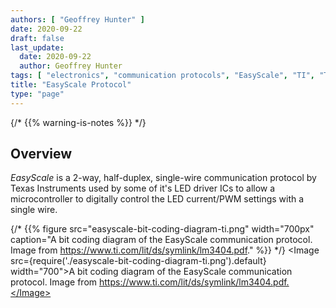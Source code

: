 ```yaml
---
authors: [ "Geoffrey Hunter" ]
date: 2020-09-22
draft: false
last_update:
  date: 2020-09-22
  author: Geoffrey Hunter
tags: [ "electronics", "communication protocols", "EasyScale", "TI", "Texas Instruments", "LEDs", "drivers" ]
title: "EasyScale Protocol"
type: "page"
---
```


{/* {{% warning-is-notes %}} */}
<WarningIsNotes />

## Overview

_EasyScale_ is a 2-way, half-duplex, single-wire communication protocol by Texas Instruments used by some of it's LED driver ICs to allow a microcontroller to digitally control the LED current/PWM settings with a single wire.

{/* {{% figure src="easyscale-bit-coding-diagram-ti.png" width="700px" caption="A bit coding diagram of the EasyScale communication protocol. Image from https://www.ti.com/lit/ds/symlink/lm3404.pdf." %}} */}
<Image src={require('./easyscale-bit-coding-diagram-ti.png').default} width="700">A bit coding diagram of the EasyScale communication protocol. Image from https://www.ti.com/lit/ds/symlink/lm3404.pdf.</Image>

